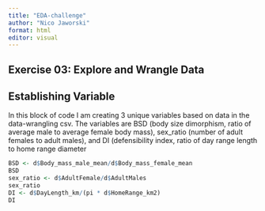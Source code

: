```yaml
---
title: "EDA-challenge"
author: "Nico Jaworski"
format: html
editor: visual
---
```


## Exercise 03: Explore and Wrangle Data

## Establishing Variable

In this block of code I am creating 3 unique variables based on data in the data-wrangling csv. The variables are BSD (body size dimorphism, ratio of average male to average female body mass), sex_ratio (number of adult females to adult males), and DI (defensibility index, ratio of day range length to home range diameter

```r
BSD <- d$Body_mass_male_mean/d$Body_mass_female_mean
BSD
sex_ratio <- d$AdultFemale/d$AdultMales
sex_ratio
DI <- d$DayLength_km/(pi * d$HomeRange_km2)
DI
```
